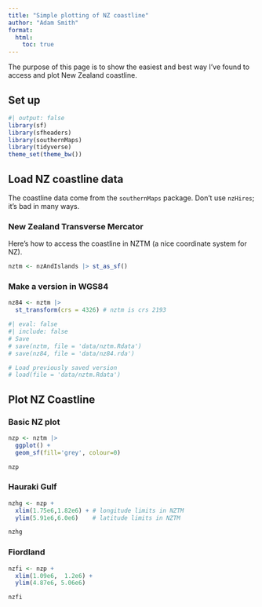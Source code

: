 ```yaml
---
title: "Simple plotting of NZ coastline"
author: "Adam Smith"
format: 
  html:
    toc: true
---
```


The purpose of this page is to show the easiest and best way I've found to access and plot New Zealand coastline. 

## Set up

```r
#| output: false
library(sf)
library(sfheaders)
library(southernMaps)
library(tidyverse)
theme_set(theme_bw())
```

## Load NZ coastline data

The coastline data come from the `southernMaps` package. Don't use `nzHires`; it's bad in many ways. 

### New Zealand Transverse Mercator

Here's how to access the coastline in NZTM (a nice coordinate system for NZ).

```r
nztm <- nzAndIslands |> st_as_sf()
```

### Make a version in WGS84

```r
nz84 <- nztm |> 
  st_transform(crs = 4326) # nztm is crs 2193
```

```r
#| eval: false
#| include: false
# Save
# save(nztm, file = 'data/nztm.Rdata')
# save(nz84, file = 'data/nz84.rda')

# Load previously saved version
# load(file = 'data/nztm.Rdata')
```

## Plot NZ Coastline

### Basic NZ plot

```r
nzp <- nztm |> 
  ggplot() +
  geom_sf(fill='grey', colour=0) 

nzp
```

### Hauraki Gulf

```r
nzhg <- nzp +
  xlim(1.75e6,1.82e6) + # longitude limits in NZTM
  ylim(5.91e6,6.0e6)    # latitude limits in NZTM

nzhg
```

### Fiordland

```r
nzfi <- nzp +
  xlim(1.09e6,  1.2e6) +
  ylim(4.87e6, 5.06e6)

nzfi
```
